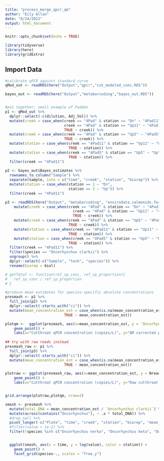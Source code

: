 ```yaml
---
title: "process_merge_qpcr_qm"
author: "Eily Allan"
date: "8/24/2022"
output: html_document
---
```


```r
knitr::opts_chunk$set(echo = TRUE)

library(tidyverse)
library(here)
library(gridExtra)

```

## Import Data

```r
#calibrate qPCR against standard curve
qMod_out <- readRDS(here("Output","qpcr","cut_modeled_conc.RDS"))

bayes_out <- readRDS(here("Output","metabarcoding","bayes_out.RDS"))


#put together; small example of Padden
p1 <- qMod_out %>%  
  dplyr::select(-c(dilution, Adj_Vol)) %>% 
  mutate(creek = case_when(creek == "4Pad" & station == "Dn" ~ "4Pad11",
                           creek == "4Pad" & station == "Up11" ~ "4Pad11",
                           TRUE ~ creek)) %>% 
  mutate(creek = case_when(creek == "4Pad" & station == "Up5" ~ "4Pad5",
                           TRUE ~ creek)) %>% 
  mutate(station = case_when(creek == "4Pad11" & station == "Up11" ~ "Up",
                             TRUE ~ station)) %>% 
  mutate(station = case_when(creek == "4Pad5" & station == "Up5" ~ "Up",
                             TRUE ~ station)) %>% 
  filter(creek == "4Pad11") 
  
p2 <- bayes_out$Bayes_estimates %>% 
  rownames_to_column("Sample") %>% 
  separate(Sample, into = c("time", "creek", "station", "biorep")) %>% 
  mutate(station = case_when(station == 1 ~ "Dn",
                             station == 2 ~ "Up")) %>% 
  filter(creek == "4Pad11") 

p3 <- readRDS(here("Output", "metabarcoding", "envirodata.salmonids.for.qm.RDS")) %>% 
    mutate(creek = case_when(creek == "4Pad" & station == "Dn" ~ "4Pad11",
                               creek == "4Pad" & station == "Up11" ~ "4Pad11",
                               TRUE ~ creek)) %>% 
    mutate(creek = case_when(creek == "4Pad" & station == "Up5" ~ "4Pad5",
                             TRUE ~ creek)) %>% 
    mutate(station = case_when(creek == "4Pad11" & station == "Up11" ~ "Up",
                             TRUE ~ station)) %>% 
    mutate(station = case_when(creek == "4Pad5" & station == "Up5" ~ "Up",
                             TRUE ~ station)) %>% 
  filter(creek == "4Pad11") %>% 
  filter(species == "Oncorhynchus clarkii") %>% 
  ungroup() %>% 
  dplyr::select(-c("Sample", "tech", "species")) %>% 
  rename(biorep = biol)

# getTotal <- function(ref_sp_conc, ref_sp_proportion){
#   ref_sp_conc / ref_sp_proportion 
# }
```

```r
#produce mean estimates for species-specific absolute concentrations
presmash <- p1 %>% 
  full_join(p2) %>% 
  dplyr::select(-starts_with("ci")) %>% 
  mutate(mean_concentration_est = case_when(is.na(mean_concentration_est) ~ 50,
                           TRUE ~ mean_concentration_est))

plotqm <-  ggplot(presmash, aes(x=mean_concentration_est, y = `Oncorhynchus clarkii`)) +
    geom_point() +
    labs(x="Cutthroat qPCR concentration (copies/L)", y="QM corrected proportion cutthroat reads")
  
## try with raw reads instead 
presmash_raw <- p1 %>% 
  full_join(p3) %>% 
  dplyr::select(-starts_with("ci")) %>% 
  mutate(mean_concentration_est = case_when(is.na(mean_concentration_est) ~ 50,
                           TRUE ~ mean_concentration_est))

plotraw <- ggplot(presmash_raw, aes(x=mean_concentration_est, y = Nreads )) +
    geom_point() +
    labs(x="Cutthroat qPCR concentration (copies/L)", y="Raw cutthroat reads")


grid.arrange(plotraw,plotqm, nrow=2)

smash <- presmash %>% 
  mutate(total_DNA = mean_concentration_est / `Oncorhynchus clarkii`) %>%  #here, treating cutthroat as reference species
  mutate(across(contains("Oncorhynchus"), ~ .x * total_DNA)) %>% 
  #drop_na() %>% 
  pivot_longer(-c("Plate", "time", "creek", "station", "biorep", "mean_concentration_est", "total_DNA"), names_to = "species") %>% 
  #filter(value > 1e-2) %>% 
  filter(!species %in% c("Oncorhynchus nerka", "Oncorhynchus keta", "Oncorhynchus gorbuscha")) 


  ggplot(smash, aes(x = time, y = log(value), color = station)) +
    geom_point() +
    facet_grid(species~., scales = "free_y")
 
```



